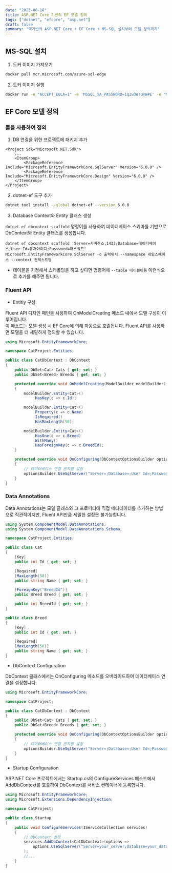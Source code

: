 ```yaml
---
date: "2023-08-18"
title: ASP.NET Core 기반의 EF 모델 정의
tags: ["dotnet", "efcore", "asp.net"]
draft: false
summary: "맥기반의 ASP.NET Core + EF Core + MS-SQL 설치부터 모델 정의까지"
---
```


## MS-SQL 설치

1. 도커 이미지 가져오기

```bash
docker pull mcr.microsoft.com/azure-sql-edge
```

2. 도커 이미지 실행

```zsh
docker run -e "ACCEPT_EULA=1" -e 'MSSQL_SA_PASSWORD=1q2w3e!Q@W#E' -e "MSSQL_PID=Developer" -e "MSSQL_USER=SA" -p 1433:1433 -d --name=mssql mcr.microsoft.com/azure-sql-edge
```

## EF Core 모델 정의

### 툴을 사용하여 정의

1. DB 연결을 위한 프로젝트에 패키지 추가

```csproj
<Project Sdk="Microsoft.NET.Sdk">
    ...
    <ItemGroup>
        <PackageReference Include="Microsoft.EntityFrameworkCore.SqlServer" Version="6.0.0" />
        <PackageReference Include="Microsoft.EntityFrameworkCore.Design" Version="6.0.0" />
    </ItemGroup>
</Project>
```

2. dotnet-ef 도구 추가

```zsh
dotnet tool install --global dotnet-ef --version 6.0.0
```

3. Database Context와 Entity 클래스 생성

`dotnet ef dbcontext scaffold` 명령어를 사용하여 데이터베이스 스키마를 기반으로 DbContext와 Entity 클래스를 생성합니다.

```
dotnet ef dbcontext scaffold 'Server=서버주소,1433;Database=데이터베이스;User Id=유저아이디;Password=패스워드' Microsoft.EntityFrameworkCore.SqlServer -o 출력위치 --namespace 네임스페이스 --context 컨텍스트명
```

- 테이블을 지정해서 스캐폴딩을 하고 싶다면 명령어에 `--table 테이블이름` 이런식으로 추가를 해주면 됩니다.

### Fluent API

- Entitiy 구성

Fluent API 디자인 패턴을 사용하여 OnModelCreating 메소드 내에서 모델 구성이 이루어집니다.<br/>
이 메소드는 모델 생성 시 EF Core에 의해 자동으로 호출됩니다. Fluent API를 사용하면 모델을 더 세밀하게 정의할 수 있습니다.

```csharp
using Microsoft.EntityFrameworkCore;

namespace CatProject.Entities;

public class CatDbContext : DbContext
{
    public DbSet<Cat> Cats { get; set; }
    public DbSet<Breed> Breeds { get; set; }

    protected override void OnModelCreating(ModelBuilder modelBuilder)
    {
        modelBuilder.Entity<Cat>()
            .HasKey(c => c.Id);

        modelBuilder.Entity<Cat>()
            .Property(c => c.Name)
            .IsRequired()
            .HasMaxLength(50);

        modelBuilder.Entity<Cat>()
            .HasOne(c => c.Breed)
            .WithMany()
            .HasForeignKey(c => c.BreedId);
    }

    protected override void OnConfiguring(DbContextOptionsBuilder optionsBuilder)
    {
        // 데이터베이스 연결 문자열 설정
        optionsBuilder.UseSqlServer("Server=;Database=;User Id=;Password=;");
    }
}
```

### Data Annotations

Data Annotations는 모델 클래스와 그 프로퍼티에 직접 메타데이터를 추가하는 방법으로 직관적이지만, Fluent API만큼 세밀한 설정은 불가능합니다.

```csharp
using System.ComponentModel.DataAnnotations;
using System.ComponentModel.DataAnnotations.Schema;

namespace CatProject.Entities;

public class Cat
{
    [Key]
    public int Id { get; set; }

    [Required]
    [MaxLength(50)]
    public string Name { get; set; }

    [ForeignKey("BreedId")]
    public Breed Breed { get; set; }

    public int BreedId { get; set; }
}

public class Breed
{
    [Key]
    public int Id { get; set; }

    [Required]
    [MaxLength(50)]
    public string Name { get; set; }
}
```

- DbContext Configuration

DbContext 클래스에서는 OnConfiguring 메소드를 오버라이드하여 데이터베이스 연결을 설정합니다.

```csharp
using Microsoft.EntityFrameworkCore;

namespace CatProject;

public class CatDbContext : DbContext
{
    public DbSet<Cat> Cats { get; set; }
    public DbSet<Breed> Breeds { get; set; }

    protected override void OnConfiguring(DbContextOptionsBuilder optionsBuilder)
    {
        // 데이터베이스 연결 문자열 설정
        optionsBuilder.UseSqlServer("Server=;Database=;User Id=;Password=;");
    }
}
```

- Startup Configuration

ASP.NET Core 프로젝트에서는 Startup.cs의 ConfigureServices 메소드에서 AddDbContext를 호출하여 DbContext를 서비스 컨테이너에 등록합니다.

```csharp
using Microsoft.EntityFrameworkCore;
using Microsoft.Extensions.DependencyInjection;

namespace CatProject;

public class Startup
{
    public void ConfigureServices(IServiceCollection services)
    {
        // DbContext 설정
        services.AddDbContext<CatDbContext>(options =>
            options.UseSqlServer("Server=your_server;Database=your_database;User Id=your_user;Password=your_password;")
        );
        //...
    }
}
```
